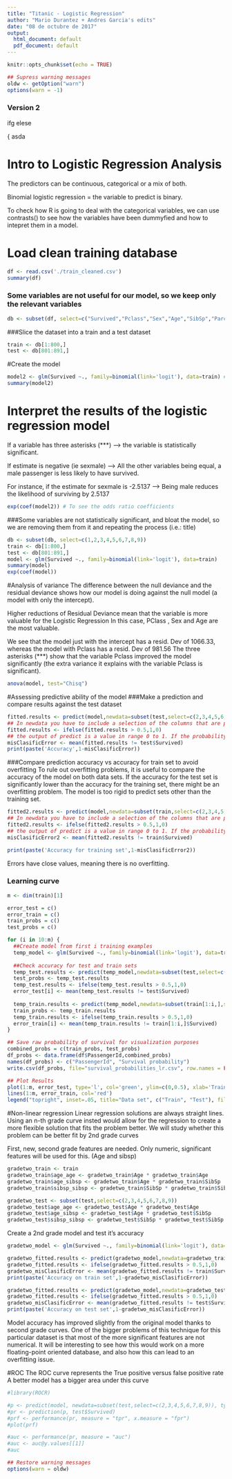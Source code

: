 ---
title: "Titanic - Logistic Regression"
author: "Mario Durantez + Andres Garcia's edits"
date: "08 de octubre de 2017"
output:
  html_document: default
  pdf_document: default
---

```{r setup, include=FALSE}
knitr::opts_chunk$set(echo = TRUE)
```
```{r echo = FALSE}
## Supress warning messages
oldw <- getOption("warn")
options(warn = -1)
```


### Version 2
ifg elese

{
asda


# Intro to Logistic Regression Analysis

The predictors can be continuous, categorical or a mix of both.

Binomial logistic regression = the variable to predict is binary.

To check how R is going to deal with the categorical variables, we can use contrasts() to see how the variables have been dummyfied and how to intepret them in a model.


# Load clean training database
```{r}
df <- read.csv('./train_cleaned.csv')
summary(df)
```


### Some variables are not useful for our model, so we keep only the relevant variables
```{r}
db <- subset(df, select=c("Survived","Pclass","Sex","Age","SibSp","Parch","Fare","FamilySize","Child", "Title"))
```

###Slice the dataset into a train and a test dataset
```{r}
train <- db[1:800,]
test <- db[801:891,]
```

#Create the model
```{r}
model2 <- glm(Survived ~., family=binomial(link='logit'), data=train) # (the parameter family=binomial selects the logistic regression)
summary(model2)
```
# Interpret the results of the logistic regression model

If a variable has three asterisks (***) --> the variable is statistically significant.

If estimate is negative (ie sexmale) --> All the other variables being equal, a male passenger is less likely to have survived.

For instance, if the estimate for sexmale is -2.5137 --> Being male reduces the likelihood of surviving by 2.5137
```{r}
exp(coef(model2)) # To see the odds ratio coefficients
```

###Some variables are not statistically significant, and bloat the model, so we are removing them from it and repeating the process (i.e.: title)
```{r}
db <- subset(db, select=c(1,2,3,4,5,6,7,8,9))
train <- db[1:800,]
test <- db[801:891,]
model <- glm(Survived ~., family=binomial(link='logit'), data=train)
summary(model)
exp(coef(model))
```

#Analysis of variance
The difference between the null deviance and the residual deviance shows how our model is doing against the null model (a model with only the intercept).

Higher reductions of Residual Deviance mean that the variable is more valuable for the Logistic Regression
In this case, PClass , Sex and Age are the most valuable.

We see that the model just with the intercept has a resid. Dev of 1066.33, whereas the model with Pclass has a resid. Dev of 981.56
The three asterisks (***) show that the variable Pclass improved the model significantly (the extra variance it explains with the variable Pclass is significant).
```{r}
anova(model, test="Chisq")
```


#Assessing predictive ability of the model
###Make a prediction and compare results against the test dataset
```{r}
fitted.results <- predict(model,newdata=subset(test,select=c(2,3,4,5,6,7,8,9)),type='response')
## In newdata you have to include a selection of the columns that are part of your model (your independent variables)
fitted.results <- ifelse(fitted.results > 0.5,1,0)
## the output of predict is a value in range 0 to 1. If the probability is greater than 0.5 then we give it a 1, otherwise we assign 0 to that value
misClasificError <- mean(fitted.results != test$Survived)
print(paste('Accuracy',1-misClasificError))
```
###Compare prediction accuracy vs accuracy for train set to avoid overfitting
To rule out overfitting problems, it is useful to compare the accuracy of the model on both data sets.
If the accuracy for the test set is significantly lower than the accuracy for the training set, there might be an overfitting problem. The model is too rigid to predict sets other than the training set.
```{r include = FALSE}
fitted2.results <- predict(model,newdata=subset(train,select=c(2,3,4,5,6,7,8,9)),type='response')
## In newdata you have to include a selection of the columns that are part of your model (your independent variables)
fitted2.results <- ifelse(fitted2.results > 0.5,1,0)
## the output of predict is a value in range 0 to 1. If the probability is greater than 0.5 then we give it a 1, otherwise we assign 0 to that value
misClasificError2 <- mean(fitted2.results != train$Survived)
```
```{r echo = FALSE}
print(paste('Accuracy for training set',1-misClasificError2))
```
Errors have close values, meaning there is no overfitting.

### Learning curve
```{r}
m <- dim(train)[1]

error_test = c()
error_train = c()
train_probs = c()
test_probs = c()

for (i in 10:m) {
  ##Create model from first i training examples
  temp_model <- glm(Survived ~., family=binomial(link='logit'), data=train[1:i,])
  
  ##Check accuracy for test and train sets
  temp_test.results <- predict(temp_model,newdata=subset(test,select=c(2,3,4,5,6,7,8,9)),type='response')
  test_probs <- temp_test.results
  temp_test.results <- ifelse(temp_test.results > 0.5,1,0)
  error_test[i] <- mean(temp_test.results != test$Survived)
  
  temp_train.results <- predict(temp_model,newdata=subset(train[1:i,],select=c(2,3,4,5,6,7,8,9)),type='response')
  train_probs <- temp_train.results
  temp_train.results <- ifelse(temp_train.results > 0.5,1,0)
  error_train[i] <- mean(temp_train.results != train[1:i,]$Survived)
}

## Save raw probability of survival for visualization purposes
combined_probs = c(train_probs, test_probs)
df_probs <- data.frame(df$PassengerId,combined_probs)
names(df_probs) <- c("PassengerId", "Survival probability")
write.csv(df_probs, file="survival_probabilities_lr.csv", row.names = FALSE)

## Plot Results
plot(1:m, error_test, type='l', col='green', ylim=c(0,0.5), xlab='Training examples', ylab='error %', main='Learning curve')
lines(1:m, error_train, col='red')
legend("topright", inset=.05, title="Data set", c("Train", "Test"), fill=c('red', 'green'), horiz=TRUE)

```

#Non-linear regression
Linear regression solutions are always straight lines. Using an n-th grade curve insted would allow for the regression to create a more flexible solution that fits the problem better.
We will study whether this problem can be better fit by 2nd grade curves

First, new, second grade features are needed. Only numeric, significant features will be used for this. (Age and sibsp)
```{r}
gradetwo_train <- train
gradetwo_train$age_age <- gradetwo_train$Age * gradetwo_train$Age
gradetwo_train$age_sibsp <- gradetwo_train$Age * gradetwo_train$SibSp
gradetwo_train$sibsp_sibsp <- gradetwo_train$SibSp * gradetwo_train$SibSp

gradetwo_test <- subset(test,select=c(2,3,4,5,6,7,8,9))
gradetwo_test$age_age <- gradetwo_test$Age * gradetwo_test$Age
gradetwo_test$age_sibsp <- gradetwo_test$Age * gradetwo_test$SibSp
gradetwo_test$sibsp_sibsp <- gradetwo_test$SibSp * gradetwo_test$SibSp
```

Create a 2nd grade model and test it's accuracy
```{r}
gradetwo_model <- glm(Survived ~., family=binomial(link='logit'), data=gradetwo_train)

gradetwo_fitted.results <- predict(gradetwo_model,newdata=gradetwo_train,type='response')
gradetwo_fitted.results <- ifelse(gradetwo_fitted.results > 0.5,1,0)
gradetwo_misClasificError <- mean(gradetwo_fitted.results != train$Survived)
print(paste('Accuracy on train set',1-gradetwo_misClasificError))

gradetwo_fitted.results <- predict(gradetwo_model,newdata=gradetwo_test,type='response')
gradetwo_fitted.results <- ifelse(gradetwo_fitted.results > 0.5,1,0)
gradetwo_misClasificError <- mean(gradetwo_fitted.results != test$Survived)
print(paste('Accuracy on test set',1-gradetwo_misClasificError))
```
Model accuracy has improved slightly from the original model thanks to second grade curves.
One of the bigger problems of this technique for this particular dataset is that most of the more significant features are not numerical. It will be interesting to see how this would work on a more floating-point oriented database, and also how this can lead to an overfitting issue.

#ROC
The ROC curve represents the True positive versus false positive rate
A better model has a bigger area under this curve
```{r include = FALSE}
#library(ROCR)
```
```{r}
#p <- predict(model, newdata=subset(test,select=c(2,3,4,5,6,7,8,9)), type="response")
#pr <- prediction(p, test$Survived)
#prf <- performance(pr, measure = "tpr", x.measure = "fpr")
#plot(prf)

#auc <- performance(pr, measure = "auc")
#auc <- auc@y.values[[1]]
#auc
```

```{r echo = FALSE}
## Restore warning messages
options(warn = oldw)
```


